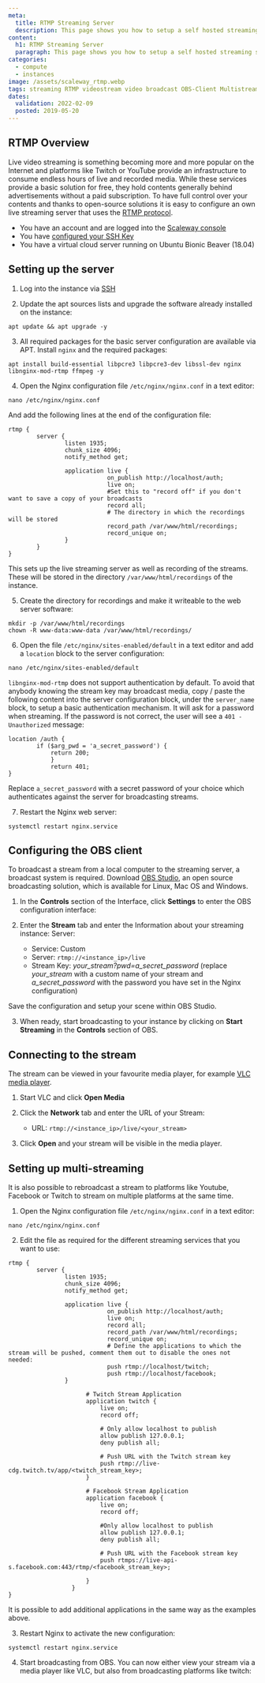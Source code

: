 ```yaml
---
meta:
  title: RTMP Streaming Server
  description: This page shows you how to setup a self hosted streaming server.
content:
  h1: RTMP Streaming Server
  paragraph: This page shows you how to setup a self hosted streaming server.
categories:
  - compute
  - instances
image: /assets/scaleway_rtmp.webp
tags: streaming RTMP videostream video broadcast OBS-Client Multistreaming
dates:
  validation: 2022-02-09
  posted: 2019-05-20
---
```


## RTMP Overview

Live video streaming is something becoming more and more popular on the Internet and platforms like Twitch or YouTube provide an infrastructure to consume endless hours of live and recorded media. While these services provide a basic solution for free, they hold contents generally behind advertisements without a paid subscription. To have full control over your contents and thanks to open-source solutions it is easy to configure an own live streaming server that uses the [RTMP protocol](https://en.wikipedia.org/wiki/Real-Time_Messaging_Protocol).

<Message type="requirement">

- You have an account and are logged into the [Scaleway console](https://console.scaleway.com)
- You have [configured your SSH Key](/console/my-project/how-to/create-ssh-key/)
- You have a virtual cloud server running on Ubuntu Bionic Beaver (18.04)

</Message>

## Setting up the server

1. Log into the instance via [SSH](/compute/instances/how-to/connect-to-instance/)

2. Update the apt sources lists and upgrade the software already installed on the instance:

  ```
  apt update && apt upgrade -y
  ```

3. All required packages for the basic server configuration are available via APT. Install `nginx` and the required packages:

  ```
  apt install build-essential libpcre3 libpcre3-dev libssl-dev nginx libnginx-mod-rtmp ffmpeg -y
  ```

4. Open the Nginx configuration file `/etc/nginx/nginx.conf` in a text editor:

  ```
  nano /etc/nginx/nginx.conf
  ```

  And add the following lines at the end of the configuration file:

  ```
  rtmp {
          server {
                  listen 1935;
                  chunk_size 4096;
                  notify_method get;

                  application live {
                              on_publish http://localhost/auth;
                              live on;
                              #Set this to "record off" if you don't want to save a copy of your broadcasts
                              record all;
                              # The directory in which the recordings will be stored
                              record_path /var/www/html/recordings;
                              record_unique on;
                  }
          }
  }
  ```

  This sets up the live streaming server as well as recording of the streams. These will be stored in the directory `/var/www/html/recordings` of the instance.

5. Create the directory for recordings and make it writeable to the web server software:

  ```
  mkdir -p /var/www/html/recordings
  chown -R www-data:www-data /var/www/html/recordings/
  ```

6. Open the file `/etc/nginx/sites-enabled/default` in a text editor and add a `location` block to the server configuration:

  ```
  nano /etc/nginx/sites-enabled/default
  ```

  `libnginx-mod-rtmp` does not support authentication by default. To avoid that anybody knowing the stream key may broadcast media, copy / paste the following content into the server configuration block, under the `server_name` block, to setup a basic authentication mechanism. It will ask for a password when streaming. If the password is not correct, the user will see a `401 - Unauthorized` message:

  ```
  location /auth {
          if ($arg_pwd = 'a_secret_password') {
              return 200;
              }
              return 401;
  }
  ```

  Replace `a_secret_password` with a secret password of your choice which authenticates against the server for broadcasting streams.

7. Restart the Nginx web server:

  ```
  systemctl restart nginx.service
  ```

## Configuring the OBS client

To broadcast a stream from a local computer to the streaming server, a broadcast system is required. Download [OBS Studio](https://obsproject.com/), an open source broadcasting solution, which is available for Linux, Mac OS and Windows.

1. In the **Controls** section of the Interface, click **Settings** to enter the OBS configuration interface:

  <Lightbox src="scaleway-obs_settings.webp" alt="" />

2. Enter the **Stream** tab and enter the Information about your streaming instance:
   Server:

    - Service: Custom
    - Server: `rtmp://<instance_ip>/live`
    - Stream Key: _your_stream?pwd=a_secret_password_ (replace _your_stream_ with a custom name of your stream and _a_secret_password_ with the password you have set in the Nginx configuration)

  <Lightbox src="scaleway-obs_stream_settings.webp" alt="" />

  Save the configuration and setup your scene within OBS Studio.

3. When ready, start broadcasting to your instance by clicking on **Start Streaming** in the **Controls** section of OBS.

## Connecting to the stream

The stream can be viewed in your favourite media player, for example [VLC media player](https://www.videolan.org/vlc/).

1. Start VLC and click **Open Media**

2. Click the **Network** tab and enter the URL of your Stream:

    - URL: `rtmp://<instance_ip>/live/<your_stream>`

  <Lightbox src="scaleway-vlc_source.webp" alt="" />

3. Click **Open** and your stream will be visible in the media player.

## Setting up multi-streaming

It is also possible to rebroadcast a stream to platforms like Youtube, Facebook or Twitch to stream on multiple platforms at the same time.

1. Open the Nginx configuration file `/etc/nginx/nginx.conf` in a text editor:

  ```
  nano /etc/nginx/nginx.conf
  ```

2. Edit the file as required for the different streaming services that you want to use:

  ```
  rtmp {
          server {
                  listen 1935;
                  chunk_size 4096;
                  notify_method get;

                  application live {
                              on_publish http://localhost/auth;
                              live on;
                              record all;
                              record_path /var/www/html/recordings;
                              record_unique on;
                              # Define the applications to which the stream will be pushed, comment them out to disable the ones not needed:
                              push rtmp://localhost/twitch;
                              push rtmp://localhost/facebook;
                  }

                        # Twitch Stream Application
                        application twitch {
                            live on;
                            record off;

                            # Only allow localhost to publish
                            allow publish 127.0.0.1;
                            deny publish all;

                            # Push URL with the Twitch stream key
                            push rtmp://live-cdg.twitch.tv/app/<twitch_stream_key>;
                        }

                        # Facebook Stream Application
                        application facebook {
                            live on;
                            record off;

                            #Only allow localhost to publish
                            allow publish 127.0.0.1;
                            deny publish all;

                            # Push URL with the Facebook stream key
                            push rtmps://live-api-s.facebook.com:443/rtmp/<facebook_stream_key>;

                        }
                    }
  }
  ```

  It is possible to add additional applications in the same way as the examples above.

3. Restart Nginx to activate the new configuration:

  ```
  systemctl restart nginx.service
  ```

4. Start broadcasting from OBS. You can now either view your stream via a media player like VLC, but also from broadcasting platforms like twitch:

  <Lightbox src="scaleway-twitch_stream.webp" alt="" />
